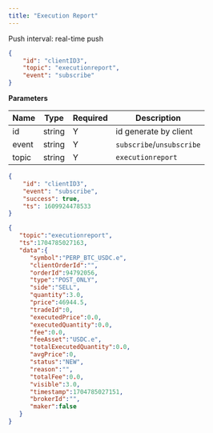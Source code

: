 ```yaml
---
title: "Execution Report"
---
```


Push interval: real-time push

```json
{
    "id": "clientID3",
    "topic": "executionreport",
    "event": "subscribe"
}
```

**Parameters**

| Name   | Type   | Required | Description                              |
| ------ | ------ | -------- | ---------------------------------------- |
| id     | string | Y        | id generate by client                    |
| event  | string | Y        | `subscribe`/`unsubscribe`                |
| topic  | string | Y        | `executionreport`                        |

<RequestExample>

```json Response
{
    "id": "clientID3",
    "event": "subscribe",
    "success": true,
    "ts": 1609924478533
}
```
</RequestExample>
<ResponseExample>

```json Subscribed Message
{
   "topic":"executionreport",
   "ts":1704785027163,
   "data":{
      "symbol":"PERP_BTC_USDC.e",
      "clientOrderId":"",
      "orderId":94792056,
      "type":"POST_ONLY",
      "side":"SELL",
      "quantity":3.0,
      "price":46944.5,
      "tradeId":0,
      "executedPrice":0.0,
      "executedQuantity":0.0,
      "fee":0.0,
      "feeAsset":"USDC.e",
      "totalExecutedQuantity":0.0,
      "avgPrice":0,
      "status":"NEW",
      "reason":"",
      "totalFee":0.0,
      "visible":3.0,
      "timestamp":1704785027151,
      "brokerId":"",
      "maker":false
   }
}
```
</ResponseExample>